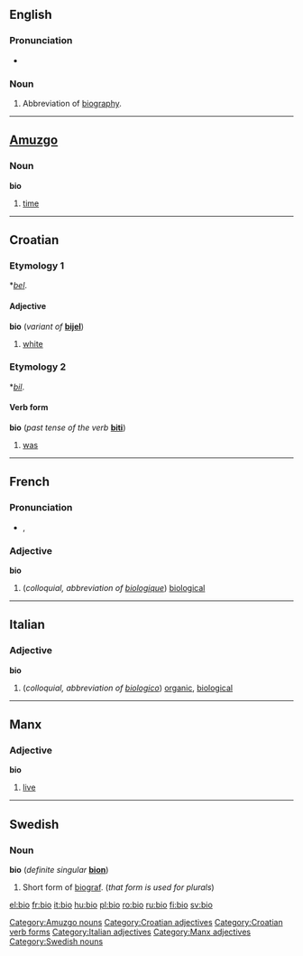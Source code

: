 {{see|bio-}}
==English==

===Pronunciation===
*{{rhymes|aɪəʊ}}

===Noun===
{{en-noun}}

# {{colloquial}} Abbreviation of [[biography]].

----

==[[Amuzgo]]==

===Noun===
'''bio'''

# [[time]]

[[Category:Amuzgo nouns]]

----

==Croatian==

===Etymology 1===
{{PS.|hr}} *''[[bel]]''.

====Adjective====
'''bio''' (''variant of'' '''[[bijel]]''')

# [[white]]

===Etymology 2===
{{PS.|hr}} *''[[bil]]''.

====Verb form====
'''bio''' (''past tense of the verb'' '''[[biti]]''')

# [[was]]

[[Category:Croatian adjectives]]
[[Category:Croatian verb forms]]

----

==French==

===Pronunciation===
*{{IPA|/be.i.ɔ/}}, {{SAMPA|/be.i.O/}}

===Adjective===
{{fr-infl-adj|sm=bio|sf=bio|pm=bio|pf=bio|smp=be.i.ɔ|sfp=be.i.ɔ|pmp=be.i.ɔ|pfp=be.i.ɔ}}
'''bio'''

# (''colloquial, abbreviation of [[biologique]]'') [[biological]]

----

==Italian==

===Adjective===
'''bio''' {{inv}}

# (''colloquial, abbreviation of [[biologico]]'') [[organic]], [[biological]]

[[Category:Italian adjectives]]

----

==Manx==

===Adjective===
'''bio'''

# [[live]]

[[Category:Manx adjectives]]

----

==Swedish==

===Noun===
'''bio''' {{c}} (''definite singular'' '''[[bion]]''')

# Short form of [[biograf]]. (''that form is used for plurals'')

[[Category:Swedish nouns]]

[[el:bio]]
[[fr:bio]]
[[it:bio]]
[[hu:bio]]
[[pl:bio]]
[[ro:bio]]
[[ru:bio]]
[[fi:bio]]
[[sv:bio]]